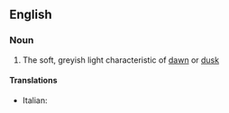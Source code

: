 ==English==

===Noun===
{{en-noun|sg=[[half]]-[[light]]|-}}

# The soft, greyish light characteristic of [[dawn]] or [[dusk]]

====Translations====
{{trans-top}}
*Italian: {{t|it|semioscurità|f}}
{{trans-mid}}

{{trans-bottom}}